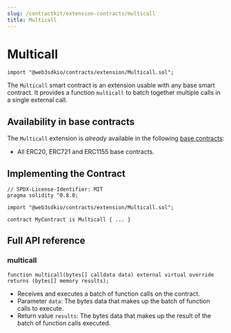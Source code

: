 ```yaml
---
slug: /contractkit/extension-contracts/multicall
title: Multicall
---
```



# Multicall

```solidity
import "@web3sdkio/contracts/extension/Multicall.sol";
```

The `Multicall` smart contract is an extension usable with any base smart contract. It provides a function `multicall` to batch together multiple calls in a single external call.

<ViewContractCodeButton
  link="https://github.com/web3sdkio/contracts/blob/main/contracts/extension/Multicall.sol"
  name="Multicall"
/>

## Availability in base contracts

The `Multicall` extension is _already_ available in the following [base contracts](/contractkit/base-contracts):

- All ERC20, ERC721 and ERC1155 base contracts.

## Implementing the Contract

```solidity
// SPDX-License-Identifier: MIT
pragma solidity ^0.8.0;

import "@web3sdkio/contracts/extension/Multicall.sol";

contract MyContract is Multicall { ... }
```

## Full API reference

### multicall

```solidity
function multicall(bytes[] calldata data) external virtual override returns (bytes[] memory results);
```

- Receives and executes a batch of function calls on the contract.
- Parameter `data`: The bytes data that makes up the batch of function calls to execute.
- Return value `results`: The bytes data that makes up the result of the batch of function calls executed.
